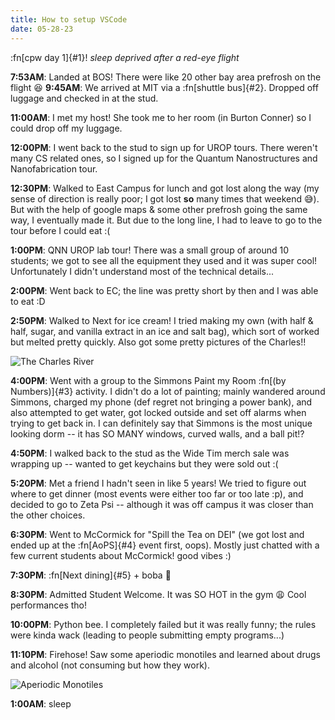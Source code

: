 ```yaml
---
title: How to setup VSCode
date: 05-28-23
---
```


:fn[cpw day 1]{#1}! _sleep deprived after a red-eye flight_

[^1]: oops this is more than a month late...

**7:53AM**: Landed at BOS! There were like 20 other bay area prefrosh on the
flight 😆
**9:45AM**: We arrived at MIT via a :fn[shuttle bus]{#2}. Dropped off luggage
and checked in at the stud.
[^2]:
    The bus went in a loop around campus before dropping us off? And it went
    into a lane that specifically said no buses...
**10:10AM**: Orientation in Kresge. We got water bottles, and also a warning to
not drink the slip of paper inside (of course, people still did...)

**11:00AM**: I met my host! She took me to her room (in Burton Conner) so I
could drop off my luggage.

**12:00PM**: I went back to the stud to sign up for UROP tours. There weren't
many CS related ones, so I signed up for the Quantum Nanostructures and
Nanofabrication tour.

**12:30PM**: Walked to East Campus for lunch and got lost along the way (my
sense of direction is really poor; I got lost **so** many times that weekend
😅). But with the help of google maps & some other prefrosh going the same way,
I eventually made it. But due to the long line, I had to leave to go to the tour
before I could eat :(

**1:00PM**: QNN UROP lab tour! There was a small group of around 10 students; we
got to see all the equipment they used and it was super cool! Unfortunately I
didn't understand most of the technical details...

**2:00PM**: Went back to EC; the line was pretty short by then and I was able to
eat \:D

**2:50PM**: Walked to Next for ice cream! I tried making my own (with half &
half, sugar, and vanilla extract in an ice and salt bag), which sort of worked
but melted pretty quickly. Also got some pretty pictures of the Charles!!

![The Charles River](./charles.jpg)

**4:00PM**: Went with a group to the Simmons Paint my Room :fn[(by Numbers)]{#3}
activity. I didn't do a lot of painting; mainly wandered around Simmons, charged
my phone (def regret not bringing a power bank), and also attempted to get
water, got locked outside and set off alarms when trying to get back in. I can
definitely say that Simmons is the most unique looking dorm -- it has SO MANY
windows, curved walls, and a ball pit!?

[^3]: there were no numbers

**4:50PM**: I walked back to the stud as the Wide Tim merch sale was wrapping up
-- wanted to get keychains but they were sold out :(

**5:20PM**: Met a friend I hadn't seen in like 5 years! We tried to figure out
where to get dinner (most events were either too far or too late \:p), and
decided to go to Zeta Psi -- although it was off campus it was closer than the
other choices.

**6:30PM**: Went to McCormick for "Spill the Tea on DEI" (we got lost and ended
up at the :fn[AoPS]{#4} event first, oops). Mostly just chatted with a few
current students about McCormick! good vibes :)

[^4]: Art origami Puzzles and Slices

**7:30PM**: :fn[Next dining]{#5} + boba 🧋

[^5]: I didn't actually eat anything though

**8:30PM**: Admitted Student Welcome. It was SO HOT in the gym 😩 Cool
performances tho!

**10:00PM**: Python bee. I completely failed but it was really funny; the rules
were kinda wack (leading to people submitting empty programs...)

**11:10PM**: Firehose! Saw some aperiodic monotiles and learned about drugs and
alcohol (not consuming but how they work).

![Aperiodic Monotiles](./monotiles.jpg)

**1:00AM**: sleep
